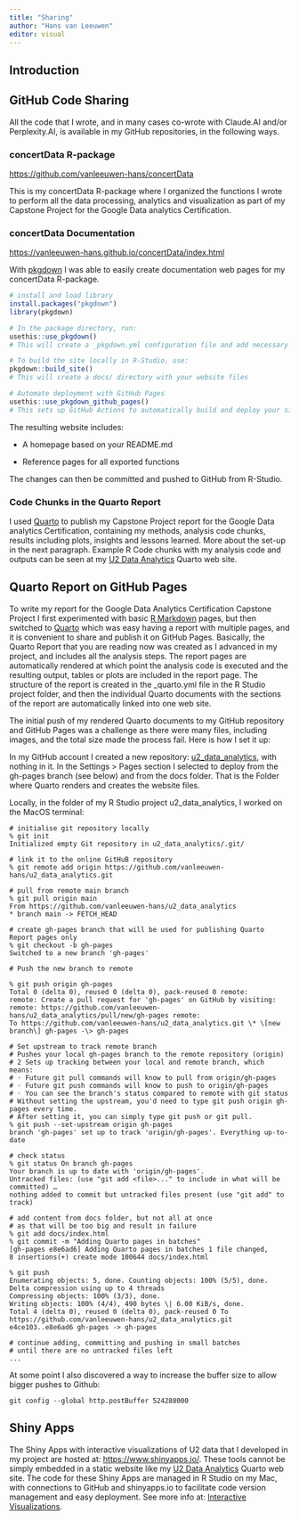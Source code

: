 ```yaml
---
title: "Sharing"
author: "Hans van Leeuwen"
editor: visual
---
```


## Introduction

## GitHub Code Sharing

All the code that I wrote, and in many cases co-wrote with Claude.AI and/or Perplexity.AI, is available in my GitHub repositories, in the following ways.

### concertData R-package

<https://github.com/vanleeuwen-hans/concertData>

This is my concertData R-package where I organized the functions I wrote to perform all the data processing, analytics and visualization as part of my Capstone Project for the Google Data analytics Certification.

### concertData Documentation

<https://vanleeuwen-hans.github.io/concertData/index.html>

With [pkgdown](https://pkgdown.r-lib.org/) I was able to easily create documentation web pages for my concertData R-package.

``` r
# install and load library
install.packages("pkgdown")
library(pkgdown)

# In the package directory, run:
usethis::use_pkgdown()
# This will create a _pkgdown.yml configuration file and add necessary entries to .gitignore

# To build the site locally in R-Studio, use:
pkgdown::build_site()
# This will create a docs/ directory with your website files

# Automate deployment with GitHub Pages
usethis::use_pkgdown_github_pages()
# This sets up GitHub Actions to automatically build and deploy your site whenever you push changes to your repository
```

The resulting website includes:

-   A homepage based on your README.md

-   Reference pages for all exported functions

The changes can then be committed and pushed to GitHub from R-Studio.

### Code Chunks in the Quarto Report

I used [Quarto](https://quarto.org/) to publish my Capstone Project report for the Google Data analytics Certification, containing my methods, analysis code chunks, results including plots, insights and lessons learned. More about the set-up in the next paragraph. Example R Code chunks with my analysis code and outputs can be seen at my [U2 Data Analytics](https://vanleeuwen-hans.github.io/u2_data_analytics/) Quarto web site.

## Quarto Report on GitHub Pages

To write my report for the Google Data Analytics Certification Capstone Project I first experimented with basic [R Markdown](https://rmarkdown.rstudio.com/) pages, but then switched to [Quarto](https://quarto.org/) which was easy having a report with multiple pages, and it is convenient to share and publish it on GitHub Pages. Basically, the Quarto Report that you are reading now was created as I advanced in my project, and includes all the analysis steps. The report pages are automatically rendered at which point the analysis code is executed and the resulting output, tables or plots are included in the report page. The structure of the report is created in the \_quarto.yml file in the R Studio project folder, and then the individual Quarto documents with the sections of the report are automatically linked into one web site.

The initial push of my rendered Quarto documents to my GitHub repository and GitHub Pages was a challenge as there were many files, including images, and the total size made the process fail. Here is how I set it up:

In my GitHub account I created a new repository: [u2_data_analytics](https://github.com/vanleeuwen-hans/u2_data_analytics), with nothing in it. In the Settings \> Pages section I selected to deploy from the gh-pages branch (see below) and from the docs folder. That is the Folder where Quarto renders and creates the website files.

Locally, in the folder of my R Studio project u2_data_analytics, I worked on the MacOS terminal:

```         
# initialise git repository locally
% git init 
Initialized empty Git repository in u2_data_analytics/.git/

# link it to the online GitHuB repository
% git remote add origin https://github.com/vanleeuwen-hans/u2_data_analytics.git

# pull from remote main branch
% git pull origin main 
From https://github.com/vanleeuwen-hans/u2_data_analytics 
* branch main -> FETCH_HEAD

# create gh-pages branch that will be used for publishing Quarto Report pages only
% git checkout -b gh-pages 
Switched to a new branch 'gh-pages'

# Push the new branch to remote

% git push origin gh-pages 
Total 0 (delta 0), reused 0 (delta 0), pack-reused 0 remote: 
remote: Create a pull request for 'gh-pages' on GitHub by visiting: remote: https://github.com/vanleeuwen-hans/u2_data_analytics/pull/new/gh-pages remote: 
To https://github.com/vanleeuwen-hans/u2_data_analytics.git \* \[new branch\] gh-pages -\> gh-pages

# Set upstream to track remote branch
# Pushes your local gh-pages branch to the remote repository (origin) 
# 2 Sets up tracking between your local and remote branch, which means: 
# ◦ Future git pull commands will know to pull from origin/gh-pages 
# ◦ Future git push commands will know to push to origin/gh-pages 
# ◦ You can see the branch's status compared to remote with git status 
# Without setting the upstream, you'd need to type git push origin gh-pages every time. 
# After setting it, you can simply type git push or git pull. 
% git push --set-upstream origin gh-pages 
branch 'gh-pages' set up to track 'origin/gh-pages'. Everything up-to-date

# check status
% git status On branch gh-pages 
Your branch is up to date with 'origin/gh-pages'. 
Untracked files: (use "git add <file>..." to include in what will be committed) … 
nothing added to commit but untracked files present (use "git add" to track)

# add content from docs folder, but not all at once
# as that will be too big and result in failure
% git add docs/index.html 
% git commit -m "Adding Quarto pages in batches" 
[gh-pages e8e6ad6] Adding Quarto pages in batches 1 file changed, 
8 insertions(+) create mode 100644 docs/index.html 

% git push 
Enumerating objects: 5, done. Counting objects: 100% (5/5), done. 
Delta compression using up to 4 threads 
Compressing objects: 100% (3/3), done. 
Writing objects: 100% (4/4), 490 bytes \| 6.00 KiB/s, done. 
Total 4 (delta 0), reused 0 (delta 0), pack-reused 0 To https://github.com/vanleeuwen-hans/u2_data_analytics.git 
e4ce103..e8e6ad6 gh-pages -> gh-pages

# continue adding, committing and pushing in small batches
# until there are no untracked files left
...
```

At some point I also discovered a way to increase the buffer size to allow bigger pushes to Github:

```         
git config --global http.postBuffer 524288000
```

## Shiny Apps

The Shiny Apps with interactive visualizations of U2 data that I developed in my project are hosted at: <https://www.shinyapps.io/>. These tools cannot be simply embedded in a static website like my [U2 Data Analytics](https://vanleeuwen-hans.github.io/u2_data_analytics/) Quarto web site. The code for these Shiny Apps are managed in R Studio on my Mac, with connections to GitHub and shinyapps.io to facilitate code version management and easy deployment. See more info at: [Interactive Visualizations](https://vanleeuwen-hans.github.io/u2_data_analytics/interactive-visual-apps.html).
